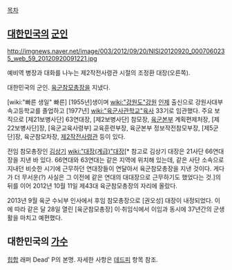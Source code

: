 [[목차]]

== [[대한민국]]의 [[군인]] ==
http://imgnews.naver.net/image/003/2012/09/20/NISI20120920_0007060235_web_59_20120920091221.jpg

예비역 병장과 대화를 나누는 제2작전사령관 시절의 조정환 대장(오른쪽).

대한민국의 군인. [[육군참모총장]]을 지냈다.

[wiki:"빠른 생일" 빠른] [1955년]생이며 [[wiki:"강원도"강원]] [[인제]] 출신으로 강원사대부속고등학교를 졸업하고 [1977년] [[wiki:"육군사관학교"육사]] 33기로 임관했다. 주요 보직으로 [제21보병사단] 63연대장, [제2보병사단] 참모장, [[육군본부]] 계획편제처장, [제22보병사단]장, [육군교육사령부] 교육훈련부장, 육군본부 정보작전참모부장, [제5군단]장, 육군참모차장, [[제2작전사령관]] 등이 있다.

전임 참모총장인 [[김상기]] [[wiki:"대장(계급)"대장]][* 참고로 김상기 대장은 21사단 66연대장을 지낸 바 있다. 66연대와 63연대는 같은 지역에 위치해 있는데, 같은 사단 소속으로 지내던 비슷한 시기에 근무하던 연대장들이 연달아서 육군참모총장을 지낸 것이다. 게다가 더 무서운(?) 사실은 그 이전에 같은 연대의 대대장으로 근무하기도 했었다는 것.]의 뒤를 이어 2012년 10월 11일 제43대 육군참모총장의 자리에 올랐다.

2013년 9월 육군 수뇌부 인사에서 후임 참모총장으로 [권오성] 대장이 내정되었다. 이에 따라 같은 달 28일 열린 [육군참모총장] 이·취임식에서 이임과 동시에 37년간의 군생활을 마치고 예편했다.

== 대한민국의 [[가수]] ==
[[힙합]] 래퍼 Dead' P의 본명. 자세한 사항은 [[데드피]] 항목 참조.
